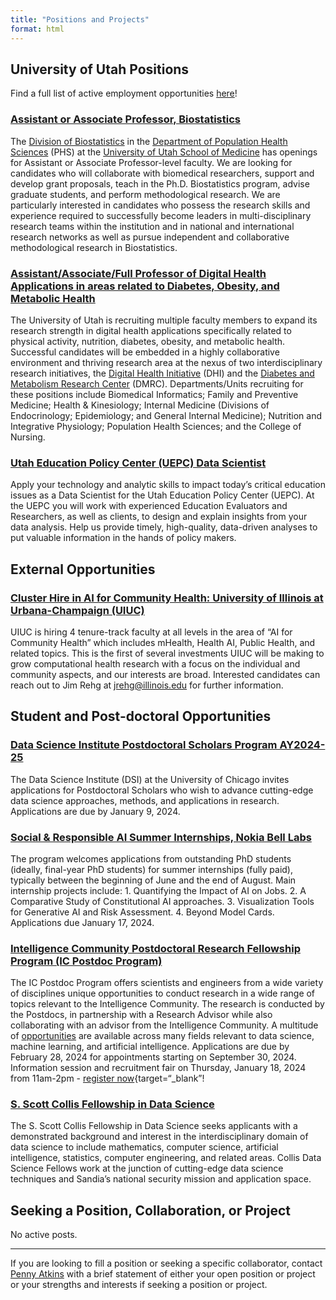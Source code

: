```yaml
---
title: "Positions and Projects"
format: html
---
```


## University of Utah Positions
Find a full list of active employment opportunities [here](https://utah.peopleadmin.com/){target="_blank"}!

### [Assistant or Associate Professor, Biostatistics](https://utah.peopleadmin.com/postings/153341){target="_blank"}
The [Division of Biostatistics](https://medicine.utah.edu/population-health-sciences/divisions/biostatistics){target="_blank"} in the [Department of Population Health Sciences](https://medicine.utah.edu/population-health-sciences){target="_blank"} (PHS) at the [University of Utah School of Medicine](https://medicine.utah.edu/){target="_blank"} has openings for Assistant or Associate Professor-level faculty. We are looking for candidates who will collaborate with biomedical researchers, support and develop grant proposals, teach in the Ph.D. Biostatistics program, advise graduate students, and perform methodological research. We are particularly interested in candidates who possess the research skills and experience required to successfully become leaders in multi-disciplinary research teams within the institution and in national and international research networks as well as pursue independent and collaborative methodological research in Biostatistics.

### [Assistant/Associate/Full Professor of Digital Health Applications in areas related to Diabetes, Obesity, and Metabolic Health](https://utah.peopleadmin.com/postings/153305){target="_blank"}
The University of Utah is recruiting multiple faculty members to expand its research strength in digital health applications specifically related to physical activity, nutrition, diabetes, obesity, and metabolic health. Successful candidates will be embedded in a highly collaborative environment and thriving research area at the nexus of two interdisciplinary research initiatives, the [Digital Health Initiative](https://uofuhealth.utah.edu/digital-health-initiative){target="_blank"} (DHI) and the [Diabetes and Metabolism Research Center](https://uofuhealth.utah.edu/diabetes-metabolism-research-center){target="_blank"} (DMRC). Departments/Units recruiting for these positions include Biomedical Informatics; Family and Preventive Medicine; Health & Kinesiology; Internal Medicine (Divisions of Endocrinology; Epidemiology; and General Internal Medicine); Nutrition and Integrative Physiology; Population Health Sciences; and the College of Nursing.

### [Utah Education Policy Center (UEPC) Data Scientist](https://utah.peopleadmin.com/postings/154681){target="_blank"}
Apply your technology and analytic skills to impact today’s critical education issues as a Data Scientist for the Utah Education Policy Center (UEPC). At the UEPC you will work with experienced Education Evaluators and Researchers, as well as clients, to design and explain insights from your data analysis. Help us provide timely, high-quality, data-driven analyses to put valuable information in the hands of policy makers. 

## External Opportunities
### [Cluster Hire in AI for Community Health: University of Illinois at Urbana-Champaign (UIUC)](https://healtheng.illinois.edu/AICommunityHealth){target="blank"}
UIUC is hiring 4 tenure-track faculty at all levels in the area of “AI for Community Health” which includes mHealth, Health AI, Public Health, and related topics. This is the first of several investments UIUC will be making to grow computational health research with a focus on the individual and community aspects, and our interests are broad. Interested candidates can reach out to Jim Rehg at [jrehg@illinois.edu](mailto:jrehg@illinois.edu) for further information.

## Student and Post-doctoral Opportunities
<!-- ### [Eric and Wendy Schmidt AI in Science Postdoctoral Fellows at The University of Chicago](https://apply.interfolio.com/131477){target="_blank"}
The AI in Science Postdoctoral Fellow Program at the University of Chicago is seeking scholars who seek to advance and accelerate the adoption of artificial intelligence (AI) in the natural sciences. Applications reviewed starting November 1, 2023. -->

### [Data Science Institute Postdoctoral Scholars Program AY2024-25](https://uchicago.infoready4.com/#competitionDetail/1911556){target="_blank"}
The Data Science Institute (DSI) at the University of Chicago invites applications for Postdoctoral Scholars who wish to advance cutting-edge data science approaches, methods, and applications in research. Applications are due by January 9, 2024.

### [Social & Responsible AI Summer Internships, Nokia Bell Labs](https://social-dynamics.net/docs/interns_2024.pdf){target="_blank"}
The program welcomes applications from outstanding PhD students (ideally, final-year PhD students) for summer internships (fully paid), typically between the beginning of June and the end of August. Main internship projects include: 1. Quantifying the Impact of AI on Jobs.  2. A Comparative Study of Constitutional AI approaches. 3. Visualization Tools for Generative AI and Risk Assessment. 4. Beyond Model Cards. Applications due January 17, 2024.

### [Intelligence Community Postdoctoral Research Fellowship Program (IC Postdoc Program)](https://orise.orau.gov/icpostdoc/){target="_blank"}
The IC Postdoc Program offers scientists and engineers from a wide variety of disciplines unique opportunities to conduct research in a wide range of topics relevant to the Intelligence Community. The research is conducted by the Postdocs, in partnership with a Research Advisor while also collaborating with an advisor from the Intelligence Community. A multitude of [opportunities](https://orise.orau.gov/icpostdoc/current-opportunities.html){target="_blank"} are available across many fields relevant to data science, machine learning, and artificial intelligence. Applications are due by February 28, 2024 for appointments starting on September 30, 2024. Information session and recruitment fair on Thursday, January 18, 2024 from 11am-2pm - [register now](https://app.brazenconnect.com/events/ogQKW){target="_blank"!

### [S. Scott Collis Fellowship in Data Science](https://www.sandia.gov/careers/career-possibilities/students-and-postdocs/fellowships/data-science-fellowship/){target="_blank"}
The S. Scott Collis Fellowship in Data Science seeks applicants with a demonstrated background and interest in the interdisciplinary domain of data science to include mathematics, computer science, artificial intelligence, statistics, computer engineering, and related areas. Collis Data Science Fellows work at the junction of cutting-edge data science techniques and Sandia’s national security mission and application space. 

## Seeking a Position, Collaboration, or Project
No active posts.

***

If you are looking to fill a position or seeking a specific collaborator, contact [Penny Atkins](mailto:pennyatkins@hsc.utah.edu?subject=Positions%20and%20Projects%20Post) with a brief statement of either your open position or project or your strengths and interests if seeking a position or project. 
